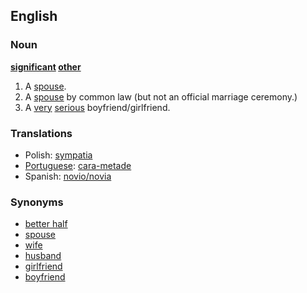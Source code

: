 ==English==

===Noun===
'''[[significant]] [[other]]'''
# A [[spouse]].
# A [[spouse]] by common law (but not an official marriage ceremony.)
# A [[very]] [[serious]] boyfriend/girlfriend.

===Translations===
{{top}}
{{mid}}
*Polish: [[sympatia]] {{f}}
*[[Portuguese]]: [[cara-metade]] {{f}}
*Spanish: [[novio/novia]] {{f}}
{{bottom}}

===Synonyms===
*[[better half]]
*[[spouse]]
*[[wife]]
*[[husband]]
*[[girlfriend]]
*[[boyfriend]]